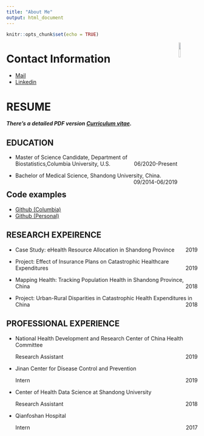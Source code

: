 ```yaml
---
title: "About Me"
output: html_document
---
```


```r
knitr::opts_chunk$set(echo = TRUE)
```
<img src = "./file/Selfv.jpg" style = "width:10%" align="right">

# Contact Information 

- [Mail](mailto:<zl2974@columbia.edu>)
- [Linkedin](https://www.linkedin.com/in/zhuohui-liang-123108203/)

# RESUME
*__There's a detailed PDF version [Curriculum vitae](./cv/cv.pdf).__*

## EDUCATION

- Master of Science Candidate, Department of Biostatistics,Columbia University, U.S. [06/2020-Present]{style="float:right"}

- Bachelor of Medical Science, Shandong University, China. [09/2014-06/2019]{style="float:right"}

## Code examples
- [Github (Columbia)](https://github.com/zl2974)
- [Github (Personal)](https://github.com/chekfayleung)

## RESEARCH EXPEIRENCE
- Case Study: eHealth Resource Allocation in Shandong Province [2019]{style="float:right"}

- Project: Effect of Insurance Plans on Catastrophic Healthcare Expenditures [2019]{style="float:right"}

- Mapping Health: Tracking Population Health in Shandong Province, China [2018]{style="float:right"}

- Project: Urban-Rural Disparities in Catastrophic Health Expenditures in China [2018]{style="float:right"}

## PROFESSIONAL EXPERIENCE

- National Health Development and Research Center of China Health Committee

  Research Assistant [2019]{style="float:right"}

- Jinan Center for Disease Control and Prevention 

  Intern[2019]{style="float:right"}

- Center of Health Data Science at Shandong University

  Research Assistant [2018]{style="float:right"}

- Qianfoshan Hospital

  Intern [2017]{style="float:right"}